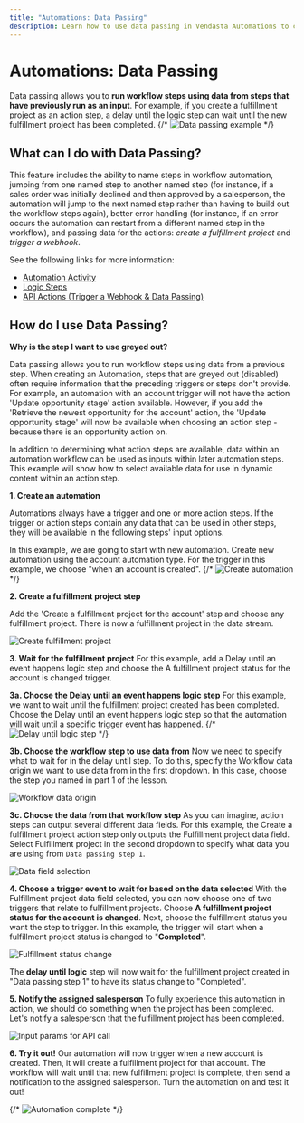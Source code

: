 ```yaml
---
title: "Automations: Data Passing"
description: Learn how to use data passing in Vendasta Automations to connect workflow steps
---
```


# Automations: Data Passing

Data passing allows you to **run workflow steps using data from steps that have previously run as an input**. For example, if you create a fulfillment project as an action step, a delay until the logic step can wait until the new fulfillment project has been completed.
{/* ![Data passing example](/img/automations/data-passing-example.png) */}

## What can I do with Data Passing?

This feature includes the ability to name steps in workflow automation, jumping from one named step to another named step (for instance, if a sales order was initially declined and then approved by a salesperson, the automation will jump to the next named step rather than having to build out the workflow steps again), better error handling (for instance, if an error occurs the automation can restart from a different named step in the workflow), and passing data for the actions: *create a fulfillment project* and *trigger a webhook*.

See the following links for more information:

- [Automation Activity](/automations/automation-activity)
- [Logic Steps](/automations/logic-steps)
- [API Actions (Trigger a Webhook & Data Passing)](/automations/api-actions)

## How do I use Data Passing?

**Why is the step I want to use greyed out?**

Data passing allows you to run workflow steps using data from a previous step. When creating an Automation, steps that are greyed out (disabled) often require information that the preceding triggers or steps don't provide. For example, an automation with an account trigger will not have the action 'Update opportunity stage' action available. However, if you add the 'Retrieve the newest opportunity for the account' action, the 'Update opportunity stage' will now be available when choosing an action step - because there is an opportunity action on.

In addition to determining what action steps are available, data within an automation workflow can be used as inputs within later automation steps. This example will show how to select available data for use in dynamic content within an action step.

**1. Create an automation**

Automations always have a trigger and one or more action steps. If the trigger or action steps contain any data that can be used in other steps, they will be available in the following steps' input options.

In this example, we are going to start with new automation. Create new automation using the account automation type. For the trigger in this example, we choose "when an account is created".
{/* ![Create automation](/img/automations/create-automation.png) */}

**2. Create a fulfillment project step**

Add the 'Create a fulfillment project for the account' step and choose any fulfillment project. There is now a fulfillment project in the data stream.

![Create fulfillment project](/img/automations/create-fulfillment-project.png)

**3. Wait for the fulfillment project**
For this example, add a Delay until an event happens logic step and choose the A fulfillment project status for the account is changed trigger.

**3a. Choose the Delay until an event happens logic step**
For this example, we want to wait until the fulfillment project created has been completed. Choose the Delay until an event happens logic step so that the automation will wait until a specific trigger event has happened.
{/* ![Delay until logic step](/img/automations/delay-until-logic-step.png) */}

**3b. Choose the workflow step to use data from**
Now we need to specify what to wait for in the delay until step. To do this, specify the Workflow data origin we want to use data from in the first dropdown. In this case, choose the step you named in part 1 of the lesson.

![Workflow data origin](/img/automations/workflow-data-origin.png)

**3c. Choose the data from that workflow step**
As you can imagine, action steps can output several different data fields. For this example, the Create a fulfillment project action step only outputs the Fulfillment project data field. Select Fulfillment project in the second dropdown to specify what data you are using from `Data passing step 1`.

![Data field selection](/img/automations/data-field-selection.png)

**4. Choose a trigger event to wait for based on the data selected**
With the Fulfillment project data field selected, you can now choose one of two triggers that relate to fulfillment projects. Choose **A fulfillment project status for the account is changed**. Next, choose the fulfillment status you want the step to trigger. In this example, the trigger will start when a fulfillment project status is changed to "**Completed**".

![Fulfillment status change](/img/automations/fulfillment-status-change.png)

The **delay until logic** step will now wait for the fulfillment project created in "Data passing step 1" to have its status change to "Completed".

**5. Notify the assigned salesperson**
To fully experience this automation in action, we should do something when the project has been completed. Let's notify a salesperson that the fulfillment project has been completed.

![Input params for API call](/img/automations/input-params-api-call.png)

**6. Try it out!**
Our automation will now trigger when a new account is created. Then, it will create a fulfillment project for that account. The workflow will wait until that new fulfillment project is complete, then send a notification to the assigned salesperson. Turn the automation on and test it out!

{/* ![Automation complete](/img/automations/automation-complete.png) */}